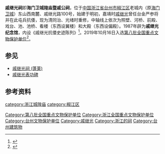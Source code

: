 {{文物保护单位
| 级别 = 国家级
| 图片 = 椒江戚继光祠, 2022-02-14 08.jpg
| 说明 = 看楼，五开间三重檐歇山顶，2022年2月
| 名称 = 椒江戚继光祠
| 编号 = 8-0295-3-098
| 分类 = 古建筑
| 时代 = 清
| 所在 = [[浙江省|浙江省]][[台州市|台州市]][[椒江区|椒江区]]
| 登录 = 2019年10月7日
| 坐标 = {{coord|28|40|53.6|N|121|26|51.6|E|display=title,inline}}
}}
'''戚继光祠'''即'''海门卫城隍庙暨戚公祠'''，位于[[中国|中国]][[浙江省|浙江省]][[台州市|台州市]][[椒江区|椒江区]]老城内（原[[海门卫城|海门卫城]]）东山西南麓、戚继光路100号，始建于明初，嘉靖时[[戚继光|戚继光]]曾任台金严参将并在此屯兵抗倭，现为清同治、光绪时重修，中轴线上依次为照壁、河桥、前殿、戏台、池、池桥、看楼（东西设翼楼）和大殿（东西设偏殿）。1987年辟为'''戚继光纪念馆'''，内设《戚继光抗倭史迹陈列》<ref>{{cite web|url=http://www.zjww.gov.cn/unit/2006-03-01/55918506.shtml4639|title=《戚继光祠》|accessdate=2017-03-17|work=|publisher=浙江省文物局|archive-url=https://web.archive.org/web/20170317144349/http://www.zjww.gov.cn/unit/2006-03-01/55918506.shtml4639|archive-date=2017-03-17|dead-url=yes}}</ref>。2019年10月16日入选[[第八批全国重点文物保护单位|第八批全国重点文物保护单位]]<ref>{{cite web | title=国务院关于核定并公布第八批全国重点文物保护单位的通知 | website=中国政府网 | date=2019-10-16 | url=http://www.gov.cn/zhengce/content/2019-10/16/content_5440577.htm | access-date=2019-10-16 | archive-date=2019-10-16 | archive-url=https://web.archive.org/web/20191016134146/http://www.gov.cn/zhengce/content/2019-10/16/content_5440577.htm | dead-url=no }}</ref>。

== 参见 ==
*[[戚继光祠_(蓬莱)|戚继光祠 (蓬莱)]]
*[[戚继光表功碑|戚继光表功碑]]

== 参考资料 ==
{{reflist|2}}

{{浙江省境内的城隍庙}}
{{浙江全国重点文物保护单位}}

[[Category:第八批全国重点文物保护单位|Category:第八批全国重点文物保护单位]]
[[Category:浙江全国重点文物保护单位|Category:浙江全国重点文物保护单位]]
[[Category:台州文物保护单位|Category:台州文物保护单位]]
[[Category:戚继光|Category:戚继光]]
[[category:浙江城隍庙|category:浙江城隍庙]]
[[Category:浙江的祠|Category:浙江的祠]]
[[Category:台州建筑物|Category:台州建筑物]]
[[category:椒江区|category:椒江区]]
